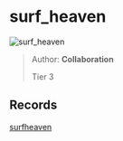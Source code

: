 
# surf_heaven

![surf_heaven](https://raw.githubusercontent.com/Sayt123/SurfMapPics/Maps-and-bonuses/csgo/surf_heaven.jpg)

> Author: **Collaboration**
>
> Tier 3

## Records

[surfheaven](https://surfheaven.eu/map/surf_heaven)
